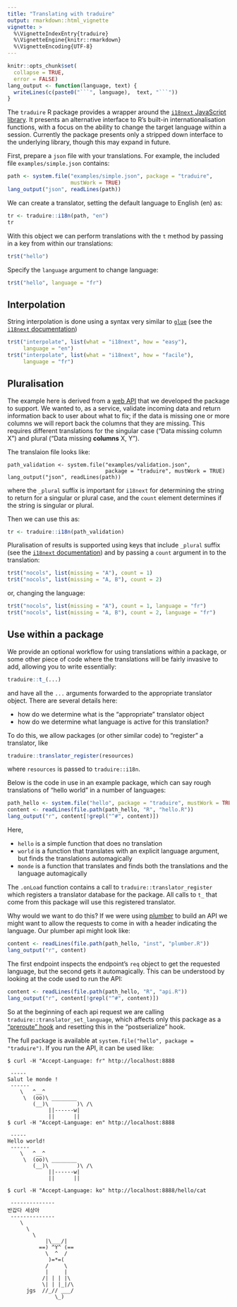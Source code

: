 ```yaml
---
title: "Translating with traduire"
output: rmarkdown::html_vignette
vignette: >
  %\VignetteIndexEntry{traduire}
  %\VignetteEngine{knitr::rmarkdown}
  %\VignetteEncoding{UTF-8}
---
```


```r
knitr::opts_chunk$set(
  collapse = TRUE,
  error = FALSE)
lang_output <- function(language, text) {
  writeLines(c(paste0("```", language),  text, "```"))
}
```

The `traduire` R package provides a wrapper around the [`i18next` JavaScript library](https://i18next.com).  It presents an alternative interface to R's built-in internationalisation functions, with a focus on the ability to change the target language within a session.  Currently the package presents only a stripped down interface to the underlying library, though this may expand in future.

First, prepare a `json` file with your translations.  For example, the included file `examples/simple.json` contains:

```r
path <- system.file("examples/simple.json", package = "traduire",
                    mustWork = TRUE)
lang_output("json", readLines(path))
```

We can create a translator, setting the default language to English (en) as:

```r
tr <- traduire::i18n(path, "en")
tr
```

With this object we can perform translations with the `t` method by passing in a key from within our translations:

```r
tr$t("hello")
```

Specify the `language` argument to change language:

```r
tr$t("hello", language = "fr")
```

## Interpolation

String interpolation is done using a syntax very similar to [`glue`](https://cran.r-project.org/package=glue) (see the [`i18next` documentation](https://www.i18next.com/translation-function/interpolation))

```r
tr$t("interpolate", list(what = "i18next", how = "easy"),
     language = "en")
tr$t("interpolate", list(what = "i18next", how = "facile"),
     language = "fr")
```

## Pluralisation

The example here is derived from a [web API](https://github.com/mrc-ide/hintr) that we developed the package to support.  We wanted to, as a service, validate incoming data and return information back to user about what to fix; if the data is missing one or more columns we will report back the columns that they are missing.  This requires different translations for the singular case ("Data missing column X") and plural ("Data missing **columns** X, Y").

The translaion file looks like:

```
path_validation <- system.file("examples/validation.json",
                               package = "traduire", mustWork = TRUE)
lang_output("json", readLines(path))
```

where the `_plural` suffix is important for `i18next` for determining the string to return for a singular or plural case, and the `count` element determines if the string is singular or plural.

Then we can use this as:

```r
tr <- traduire::i18n(path_validation)
```

Pluralisation of results is supported using keys that include `_plural` suffix (see the [`i18next` documentation](https://www.i18next.com/translation-function/plurals)) and by passing a `count` argument in to the translation:

```r
tr$t("nocols", list(missing = "A"), count = 1)
tr$t("nocols", list(missing = "A, B"), count = 2)
```

or, changing the language:

```r
tr$t("nocols", list(missing = "A"), count = 1, language = "fr")
tr$t("nocols", list(missing = "A, B"), count = 2, language = "fr")
```

## Use within a package

We provide an optional workflow for using translations within a package, or some other piece of code where the translations will be fairly invasive to add, allowing you to write essentially:

```r
traduire::t_(...)
```

and have all the `...` arguments forwarded to the appropriate translator object. There are several details here:

* how do we determine what is the "appropriate" translator object
* how do we determine what language is active for this translation?

To do this, we allow packages (or other similar code) to "register" a translator, like

```r
traduire::translator_register(resources)
```

where `resources` is passed to `traduire::i18n`.

Below is the code in use in an example package, which can say rough translations of "hello world" in a number of languages:

```r
path_hello <- system.file("hello", package = "traduire", mustWork = TRUE)
content <- readLines(file.path(path_hello, "R", "hello.R"))
lang_output("r", content[!grepl("^#", content)])
```

Here,

* `hello` is a simple function that does no translation
* `world` is a function that translates with an explicit language argument, but finds the translations automagically
* `monde` is a function that translates and finds both the translations and the language automagically

The `.onLoad` function contains a call to `traduire::translator_register` which registers a translator database for the package.  All calls to `t_` that come from this package will use this registered translator.

Why would we want to do this?  If we were using [plumber](https://www.rplumber.io/) to build an API we might want to allow the requests to come in with a header indicating the language.  Our plumber api might look like:

```r
content <- readLines(file.path(path_hello, "inst", "plumber.R"))
lang_output("r", content)
```

The first endpoint inspects the endpoint's `req` object to get the requested language, but the second gets it automagically.  This can be understood by looking at the code used to run the API:

```r
content <- readLines(file.path(path_hello, "R", "api.R"))
lang_output("r", content[!grepl("^#", content)])
```

So at the beginning of each api request we are calling `traduire::translator_set_language`, which affects only this package as a ["preroute" hook](https://www.rplumber.io/docs/programmatic-usage.html#router-hooks) and resetting this in the "postserialize" hook.

The full package is available at `system.file("hello", package = "traduire")`.  If you run the API, it can be used like:

```
$ curl -H "Accept-Language: fr" http://localhost:8888

 -----
Salut le monde !
 ------
    \   ^__^
     \  (oo)\ ________
        (__)\         )\ /\
             ||------w|
             ||      ||
$ curl -H "Accept-Language: en" http://localhost:8888

 -----
Hello world!
 ------
    \   ^__^
     \  (oo)\ ________
        (__)\         )\ /\
             ||------w|
             ||      ||

$ curl -H "Accept-Language: ko" http://localhost:8888/hello/cat

 --------------
반갑다 세상아
 --------------
    \
      \
        \
            |\___/|
          ==) ^Y^ (==
            \  ^  /
             )=*=(
            /     \
            |     |
           /| | | |\
           \| | |_|/\
      jgs  //_// ___/
               \_)
```
